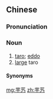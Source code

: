 ==Chinese==
{{zh-forms|alt=芋奶}}

===Pronunciation===
{{zh-pron
|m=yùnǎi
|c=wu6 naai5
|mn=xm:ō͘-nái
|w=3hhy na
|cat=n
}}
{{rfp|lang=zh|Min}}

===Noun===
{{zh-noun}}

# [[taro]]; [[eddo]]
# [[large]] taro

====Synonyms====
{{zh-dial|芋頭}}

[[mg:芋艿]]
[[zh:芋艿]]